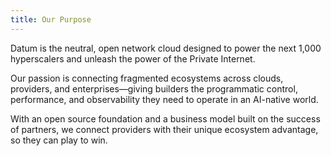 ```yaml
---
title: Our Purpose
---
```


Datum is the neutral, open network cloud designed to power the next 1,000 hyperscalers and unleash the power of the Private Internet.

Our passion is connecting fragmented ecosystems across clouds, providers, and enterprises—giving builders the programmatic control, performance, and observability they need to operate in an AI-native world.

With an open source foundation and a business model built on the success of partners, we connect providers with their unique ecosystem advantage, so they can play to win.
